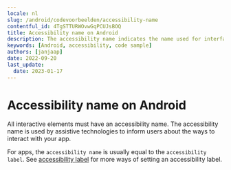 ```yaml
---
locale: nl
slug: /android/codevoorbeelden/accessibility-name
contentful_id: 4TgSTTURWOvwGqPCUJsBOQ
title: Accessibility name on Android
description: The accessibility name indicates the name used for interface elements by assistive technologies.
keywords: [Android, accessibility, code sample]
authors: [janjaap]
date: 2022-09-20
last_update:
  date: 2023-01-17
---
```


# Accessibility name on Android

All interactive elements must have an accessibility name. The accessibility name is used by assistive technologies to inform users about the ways to interact with your app.

For apps, the `accessibility name` is usually equal to the `accessibility label`. See [accessibility label](https://appt.org/en/docs/android/samples/accessibility-label) for more ways of setting an accessibility label.

<CodeSample id="accessibility-name" platform="android" locale="nl"/>
